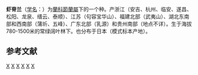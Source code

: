{{Speciesbox 
| image = Calanthe discolor2.jpg
| genus = Calanthe
| species = discolor 
| authority = Lindl., 1838
}}
'''虾脊兰'''（[[学名|学名]]：{{lang|la|'''''Calanthe discolor'''''}}）为[[蘭科|蘭科]][[節蘭屬|節蘭屬]]下的一个种。产浙江（安吉、杭州、临安、遂昌、松阳、龙泉、缙云、泰顺）、江苏（句容宝华山）、福建北部（武夷山）、湖北东南部和西南部（蒲圻、五峰）、广东北部（乳源）和贵州南部（地点不详）。生于海拔780-1500米的常绿阔叶林下。也分布于日本（模式标本产地）。

== 参考文献 ==
{{Reflist}}

{{Taxonbar}}

[[Category:蝦脊蘭屬|X]]
[[Category:浙江植物|X]]
[[Category:江苏植物|X]]
[[Category:福建植物|X]]
[[Category:湖北植物|X]]
[[Category:贵州植物|X]]
